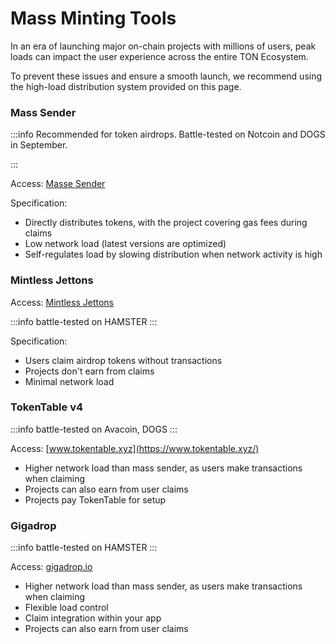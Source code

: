 # Mass Minting Tools

In an era of launching major on-chain projects with millions of users, peak loads can impact the user experience across the entire TON Ecosystem.

To prevent these issues and ensure a smooth launch, we recommend using the high-load distribution system provided on this page.

### Mass Sender

:::info
Recommended for token airdrops. Battle-tested on Notcoin and DOGS in September.

:::

Access: [Masse Sender](https://docs.tonconsole.com/tonconsole/jettons/mass-sending)

Specification:
- Directly distributes tokens, with the project covering gas fees during claims
- Low network load (latest versions are optimized)
- Self-regulates load by slowing distribution when network activity is high

### Mintless Jettons

Access: [Mintless Jettons](/v3/guidelines/dapps/asset-processing/mintless-jettons)

:::info
  battle-tested on HAMSTER
:::

Specification:
- Users claim airdrop tokens without transactions
- Projects don't earn from claims
- Minimal network load


### TokenTable v4

:::info
  battle-tested on Avacoin, DOGS
:::

Access: [www.tokentable.xyz](https://www.tokentable.xyz/)

- Higher network load than mass sender, as users make transactions when claiming
- Projects can also earn from user claims
- Projects pay TokenTable for setup


### Gigadrop

:::info
  battle-tested on HAMSTER
:::

Access: [gigadrop.io](https://gigadrop.io/)

- Higher network load than mass sender, as users make transactions when claiming
- Flexible load control
- Claim integration within your app
- Projects can also earn from user claims
